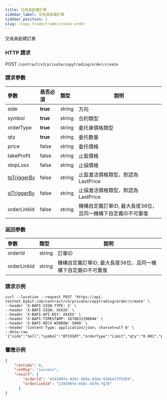 ```yaml
---
title: 交易員創建訂單
sidebar_label: 交易員創建訂單
sidebar_position: 1
slug: /copy-trade/trade/create-order
---
```

交易員創建訂單

### HTTP 請求
POST `/contract/v3/private/copytrading/order/create`

### 請求參數
| 參數 | 是否必須 | 類型 | 說明|
|:----- |:-------|:-----|------ |
|side |**true** |string |方向    |
|symbol |**true** |string |合約類型  |
|orderType |**true** |string |委托單價格類型  |
|qty |**true** |string |委托數量 |
|price|false |string |委托價格 |
|takeProfit |false |string |止盈價格 |
|stopLoss |false |string |止損價格 |
|[tpTriggerBy](../enum#triggerby)|false |string |止盈激活價格類型，默認為LastPrice |
|[slTriggerBy](../enum#triggerby)|false |string |止損激活價格類型，默認為LastPrice |
|orderLinkId |false |string |機構自定義訂單ID, 最大長度36位，且同一機構下自定義ID不可重復 |

### 返回參數
| 參數 | 類型 | 說明|
|:----- |:-----|----- |
|orderId |string |訂單ID |
|orderLinkId |string |機構自定義訂單ID, 最大長度36位，且同一機構下自定義ID不可重復 |

### 請求示例

```http
curl --location --request POST 'https://api-testnet.bybit.com/contract/v3/private/copytrading/order/create' \
--header 'X-BAPI-SIGN-TYPE: 2' \
--header 'X-BAPI-SIGN: XXXXX' \
--header 'X-BAPI-API-KEY: XXXXX' \
--header 'X-BAPI-TIMESTAMP: 1670831398044' \
--header 'X-BAPI-RECV-WINDOW: 5000' \
--header 'Content-Type: application/json; charset=utf-8' \
--data-raw '{"side":"Sell","symbol":"BTCUSDT","orderType":"Limit","qty":"0.001","price":"20000","takeProfit":"0","stopLoss":"0","tpTriggerBy":"LastPrice","slTriggerBy":"LastPrice"}'
```

### 響應示例

```json
{
    "retCode": 0,
    "retMsg": "success",
    "result": {
        "orderId": "419190fe-016c-469a-810e-936bef2f5d59",
        "orderLinkId": "234590fe-016c-44f6-fg78"
      }
}
```